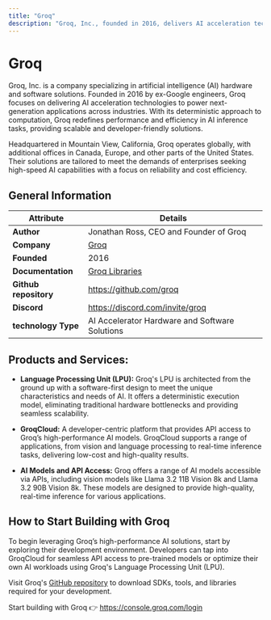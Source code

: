 ```yaml
---
title: "Groq"
description: "Groq, Inc., founded in 2016, delivers AI acceleration technologies, offering scalable, efficient solutions for high-speed, reliable AI applications globally."
---
```


# Groq

Groq, Inc. is a company specializing in artificial intelligence (AI) hardware and software solutions. Founded in 2016 by ex-Google engineers, Groq focuses on delivering AI acceleration technologies to power next-generation applications across industries. With its deterministic approach to computation, Groq redefines performance and efficiency in AI inference tasks, providing scalable and developer-friendly solutions.

Headquartered in Mountain View, California, Groq operates globally, with additional offices in Canada, Europe, and other parts of the United States. Their solutions are tailored to meet the demands of enterprises seeking high-speed AI capabilities with a focus on reliability and cost efficiency.

## General Information

| Attribute     | Details                                       |
|---------------|-----------------------------------------------|
| **Author**   | Jonathan Ross, CEO and Founder of Groq         |
| **Company**   | [Groq](https://groq.com)                                         |
| **Founded**   | 2016                             |
| **Documentation**| [Groq Libraries](https://console.groq.com/docs/libraries?_gl=1*xmf456*_gcl_au*MTM1MDkzODUyOS4xNzMyNTI3ODg0*_ga*ODgyMjczNDA3LjE3MzI1Mjc4ODQ.*_ga_4TD0X2GEZG*MTczMjUyOTc0Ni4yLjEuMTczMjUzMDA4OC40My4wLjA.)       |
| **Github repository**   | https://github.com/groq |
| **Discord**   | https://discord.com/invite/groq |
| **technology Type**   | AI Accelerator Hardware and Software Solutions|

## Products and Services:
- **Language Processing Unit (LPU):** Groq's LPU is architected from the ground up with a software-first design to meet the unique characteristics and needs of AI. It offers a deterministic execution model, eliminating traditional hardware bottlenecks and providing seamless scalability.

- **GroqCloud:** A developer-centric platform that provides API access to Groq’s high-performance AI models. GroqCloud supports a range of applications, from vision and language processing to real-time inference tasks, delivering low-cost and high-quality results.

- **AI Models and API Access:** Groq offers a range of AI models accessible via APIs, including vision models like Llama 3.2 11B Vision 8k and Llama 3.2 90B Vision 8k. These models are designed to provide high-quality, real-time inference for various applications.

## How to Start Building with Groq
To begin leveraging Groq’s high-performance AI solutions, start by exploring their development environment. Developers can tap into GroqCloud for seamless API access to pre-trained models or optimize their own AI workloads using Groq's Language Processing Unit (LPU).

Visit Groq's [GitHub repository](https://github.com/groq) to download SDKs, tools, and libraries required for your development.

Start building with Groq 👉 https://console.groq.com/login
